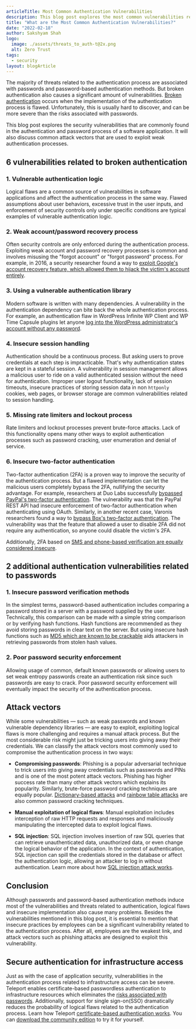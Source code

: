 ```yaml
---
articleTitle: Most Common Authentication Vulnerabilities
description: This blog post explores the most common vulnerabilities related to the authentication process.
title: "What are the Most Common Authentication Vulnerabilities?"
date: "2022-02-18"
author: Sakshyam Shah
logo:
  image: ./assets/threats_to_auth-t@2x.png
  alt: Zero Trust
tags:
  - security
layout: blogArticle
---
```



The majority of threats related to the authentication process are associated with passwords and password-based authentication methods. But
broken authentication also causes a significant amount of vulnerabilities. [Broken
authentication](https://owasp.org/www-project-top-ten/2017/A2_2017-Broken_Authentication) occurs when the implementation of the
authentication process is flawed.  Unfortunately, this is usually hard to discover, and can be more severe than the risks associated with
passwords.

This blog post explores the security vulnerabilities that are commonly found in the authentication and password process of a software
application.  It will also discuss common attack vectors that are used to exploit weak authentication processes. 

## 6 vulnerabilities related to broken authentication
### 1. Vulnerable authentication logic
Logical flaws are a common source of vulnerabilities in software applications and affect the authentication process in the same way. Flawed
assumptions about user behaviors, excessive trust in the user inputs, and enforcement of security controls only under specific conditions
are typical examples of vulnerable authentication logic. 


### 2. Weak account/password recovery process
Often security controls are only enforced during the authentication process. Exploiting weak account and password recovery processes is
common and involves misusing the "forgot account" or "forgot password" process. For example, in 2016, a security researcher found a way to
[exploit Google's account recovery feature, which allowed them to hijack the victim's account
entirely](https://www.securityweek.com/google-patches-serious-account-recovery-vulnerabilities). 

### 3. Using a vulnerable authentication library
Modern software is written with many dependencies. A vulnerability in the authentication dependency can bite back the whole authentication
process. For example, an authentication flaw in WordPress Infinite WP Client and WP Time Capsule plugins let anyone [log into the WordPress
administrator's account without any
password](https://portswigger.net/daily-swig/authentication-bypass-flaw-found-in-popular-wordpress-plugins).  


### 4. Insecure session handling
Authentication should be a continuous process. But asking users to prove credentials at each step is impracticable. That's why
authentication states are kept in a stateful session. A vulnerability in session management allows a malicious user to ride on a valid
authenticated session without the need for authentication. Improper user logout functionality, lack of session timeouts, insecure practices
of storing session data in non `httponly` cookies, web pages, or browser storage are common vulnerabilities related to session handling.

### 5. Missing rate limiters and lockout process
Rate limiters and lockout processes prevent brute-force attacks. Lack of this functionality opens many other ways to exploit authentication
processes such as password cracking, user enumeration and denial of service.

### 6. Insecure two-factor authentication
Two-factor authentication (2FA) is a proven way to improve the security of the authentication process. But a flawed implementation can let
the malicious users completely bypass the 2FA, nullifying the security advantage. For example, researchers at Duo Labs successfully
[bypassed PayPal's two-factor
authentication](https://duo.com/blog/duo-security-researchers-uncover-bypass-of-paypal-s-two-factor-authentication). The vulnerability was
that the PayPal REST API had insecure enforcement of two-factor authentication when authenticating using OAuth. Similarly, in another recent
case, Varonis researchers found a way to [bypass Box's two-factor authentication](https://www.varonis.com/blog/box-mfa-bypass-totp). The
vulnerability was that the feature that allowed a user to disable 2FA did not require any authentication, so anyone could disable the
victim's 2FA.

Additionally, 2FA based on [SMS and phone-based verification are equally considered
insecure](https://securityboulevard.com/2021/12/why-using-sms-authentication-for-2fa-is-not-secure/).

## 2 additional authentication vulnerabilities related to passwords
### 1. Insecure password verification methods
In the simplest terms, password-based authentication includes comparing a password stored in a server with a password supplied by the user.
Technically, this comparison can be made with a simple string comparison or by verifying hash functions. Hash functions are recommended as
they avoid storing passwords in clear text on the server. But using insecure hash functions such as [MD5 which are known to be
crackable](https://www.4armed.com/blog/hashcat-crack-md5-hashes/) aids attackers in retrieving passwords from stolen hash values. 

### 2. Poor password security enforcement 
Allowing usage of common, default known passwords or allowing users to set weak entropy passwords create an authentication risk since such
passwords are easy to crack. Poor password security enforcement will eventually impact the security of the authentication process.

## Attack vectors
While some vulnerabilities — such as weak passwords and known vulnerable dependency libraries — are easy to exploit, exploiting logical
flaws is more challenging and requires a manual attack process. But the most considerable risk might just be tricking users into giving away
their credentials. We can classify the attack vectors most commonly used to compromise the authentication process in two ways:

- **Compromising passwords**: Phishing is a popular adversarial technique to trick users into giving away credentials such as passwords and
PINs and is one of the most potent attack vectors. Phishing has higher success rate than many other attack vectors which explains its
popularity. Similarly, brute-force password cracking techniques are equally popular. [Dictionary-based
attacks](https://en.wikipedia.org/wiki/Dictionary_attack) and [rainbow table
attacks](https://www.thesslstore.com/blog/rainbow-tables-a-path-to-password-gold-for-cybercriminals/) are also common password cracking
techniques. 

- **Manual exploitation of logical flaws**: Manual exploitation includes interception of raw HTTP requests and responses and maliciously
manipulating the intercepted data to exploit logical flaws. 

- **SQL injection**: SQL injection involves insertion of raw SQL queries that can retrieve unauthenticated data, unauthorized data, or even
change the logical behavior of the application. In the context of authentication, SQL injection can spill the credentials stored in the
database or affect the authentication logic, allowing an attacker to log in without authentication. Learn more about how [SQL injection
attack works](https://portswigger.net/web-security/sql-injection). 

<EmailSubscribeViolet />

## Conclusion
Although passwords and password-based authentication methods induce most of the vulnerabilities and threats related to authentication,
logical flaws and insecure implementation also cause many problems. Besides the vulnerabilities mentioned in this blog post, it is essential
to mention that insecure practices by employees can be a significant vulnerability related to the authentication process. After all,
employees are the weakest link, and attack vectors such as phishing attacks are designed to exploit this vulnerability.

## Secure authentication for infrastructure access
Just as with the case of application security, vulnerabilities in the authentication process related to infrastructure access can be severe.
Teleport enables certificate-based passwordless authentication to infrastructure resources which eliminates the [risks associated with
passwords](https://goteleport.com/blog/no-passwords/). Additionally, support for single sign-on(SSO) dramatically reduces the probability of
logical flaws related to the authentication process. Learn how Teleport [certificate-based authentication works](https://goteleport.com/how-it-works/certificate-based-authentication-ssh-kubernetes/). You can [download the community edition](https://goteleport.com/pricing/) to try it for yourself.